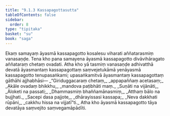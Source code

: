 ```yaml
---
title: "9.1.3 Kassapagottasutta"
tableOfContents: false
sidebar:
  order: 8
type: "tipitaka"
basket: "su"
book: "saga"
---
```



<DynamicBreadcrumb />

<Division number="223" book="saga">

<Paragraph number="1390" book="saga">
Ekaṃ samayaṃ āyasmā kassapagotto kosalesu viharati aññatarasmiṃ vanasaṇḍe. Tena kho pana samayena āyasmā kassapagotto divāvihāragato aññataraṃ chetaṃ ovadati. Atha kho yā tasmiṃ vanasaṇḍe adhivatthā devatā āyasmantaṃ kassapagottaṃ saṃvejetukāmā yenāyasmā kassapagotto tenupasaṅkami; upasaṅkamitvā āyasmantaṃ kassapagottaṃ gāthāhi ajjhabhāsi—
</Paragraph>

<Paragraph number="1391" type="verses" book="saga">
_“Giriduggacaraṃ chetaṃ,_  
_appapaññaṃ acetasaṃ;_  
_Akāle ovadaṃ bhikkhu,_  
_mandova paṭibhāti maṃ._  

</Paragraph>

<Paragraph number="1392" type="verses" book="saga">
_Suṇāti na vijānāti,_  
_Āloketi na passati;_  
_Dhammasmiṃ bhaññamānasmiṃ,_  
_Atthaṃ bālo na bujjhati._  

</Paragraph>

<Paragraph number="1393" type="verses" book="saga">
_Sacepi dasa pajjote,_  
_dhārayissasi kassapa;_  
_Neva dakkhati rūpāni,_  
_cakkhu hissa na vijjatī”ti._  

</Paragraph>

<Paragraph number="1394" book="saga">
Atha kho āyasmā kassapagotto tāya devatāya saṃvejito saṃvegamāpādīti.
</Paragraph>
</Division>
